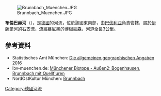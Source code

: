 {{Coord|48|10|45|N|11|37|34|E|display=title}}
[[Image:Brunnbach_Muenchen.JPG|right]]

'''布倫巴赫河'''（{{lang-de|Brunnbach}}），是[[德國|德國]]的河流，位於該國東南部，由[[巴伐利亞|巴伐利亞]]負責管轄，屬於[[伊薩爾河|伊薩爾河]]的右支流，流經[[慕尼黑|慕尼黑]]的[[博根豪森_(慕尼黑市轄區)|博根豪森]]，河道全長3公里。

==參考資料==
* Statistisches Amt München: [https://www.muenchen.de/rathaus/dam/jcr:a02c3463-b3e4-445d-9c8b-45aca2c2507e/jt170001.pdf Die allgemeinen geographischen Angaben 2016] {{Wayback|url=https://www.muenchen.de/rathaus/dam/jcr:a02c3463-b3e4-445d-9c8b-45aca2c2507e/jt170001.pdf |date=20180118181919 }}
* lbv-muenchen.de: [http://www.lbv-muenchen.de/Arbeitskreise/Biotope/biotop.aussen3/brunnbach.htm Münchener Biotope - Außen2: Bogenhausen, Brunnbach mit Quellfluren] {{Wayback|url=http://www.lbv-muenchen.de/Arbeitskreise/Biotope/biotop.aussen3/brunnbach.htm |date=20130622010259 }}
* NordOstKultur München: [http://www.nordostkultur-muenchen.de/architektur/brunnbach_2.htm Brunnbach] {{Wayback|url=http://www.nordostkultur-muenchen.de/architektur/brunnbach_2.htm |date=20160304122158 }}

{{Germany-geo-stub}}
[[Category:德國河流|Category:德國河流]]
